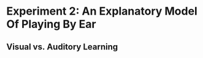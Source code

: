 
# Experiment 2: An Explanatory Model Of Playing By Ear {#pbet_lab_study}




## Visual vs. Auditory Learning